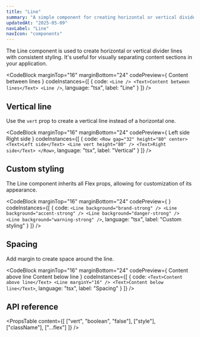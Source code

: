 ```yaml
---
title: "Line"
summary: "A simple component for creating horizontal or vertical divider lines with consistent styling."
updatedAt: "2025-05-09"
navLabel: "Line"
navIcon: "components"
---
```


The Line component is used to create horizontal or vertical divider lines with consistent styling. It's useful for visually separating content sections in your application.

<CodeBlock
  marginTop="16"
  marginBottom="24"
  codePreview={
    <Column gap="24" fillWidth horizontal="center">
      <Line />
      <Text variant="code-default-m">Content between lines</Text>
      <Line />
    </Column>
  }
  codeInstances={[
    {
      code:
`<Line />
<Text>Content between lines</Text>
<Line />`,
      language: "tsx",
      label: "Line"
    }
  ]}
/>

## Vertical line

Use the `vert` prop to create a vertical line instead of a horizontal one.

<CodeBlock
  marginTop="16"
  marginBottom="24"
  codePreview={
    <Row gap="32" height="80" center>
      <Text>Left side</Text>
      <Line vert height="80" />
      <Text>Right side</Text>
    </Row>
  }
  codeInstances={[
    {
      code:
`<Row gap="32" height="80" center>
    <Text>Left side</Text>
    <Line vert height="80" />
    <Text>Right side</Text>
</Row>`,
      language: "tsx",
      label: "Vertical"
    }
  ]}
/>

## Custom styling

The Line component inherits all Flex props, allowing for customization of its appearance.

<CodeBlock
  marginTop="16"
  marginBottom="24"
  codePreview={
    <Column gap="32" paddingY="24" fillWidth>
      <Line background="brand-strong" />
      <Line background="accent-strong" />
      <Line background="danger-strong" />
      <Line background="warning-strong" />
    </Column>
  }
  codeInstances={[
    {
      code:
`<Line background="brand-strong" />
<Line background="accent-strong" />
<Line background="danger-strong" />
<Line background="warning-strong" />`,
      language: "tsx",
      label: "Custom styling"
    }
  ]}
/>

## Spacing

Add margin to create space around the line.

<CodeBlock
  marginTop="16"
  marginBottom="24"
  codePreview={
    <Column gap="8" fillWidth>
      <Text>Content above line</Text>
      <Line marginY="16" />
      <Text>Content below line</Text>
    </Column>
  }
  codeInstances={[
    {
      code:
`<Text>Content above line</Text>
<Line marginY="16" />
<Text>Content below line</Text>`,
      language: "tsx",
      label: "Spacing"
    }
  ]}
/>

## API reference

<PropsTable
  content={[
    ["vert", "boolean", "false"],
    ["style"],
    ["className"],
    ["...flex"]
  ]}
/>